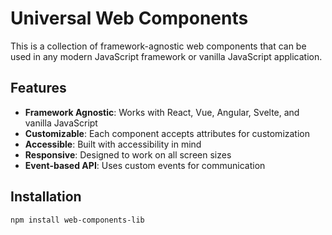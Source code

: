 
<Meta title="Introduction" />

# Universal Web Components

This is a collection of framework-agnostic web components that can be used in any modern JavaScript framework or vanilla JavaScript application.

## Features

- **Framework Agnostic**: Works with React, Vue, Angular, Svelte, and vanilla JavaScript
- **Customizable**: Each component accepts attributes for customization
- **Accessible**: Built with accessibility in mind
- **Responsive**: Designed to work on all screen sizes
- **Event-based API**: Uses custom events for communication

## Installation

```bash
npm install web-components-lib

